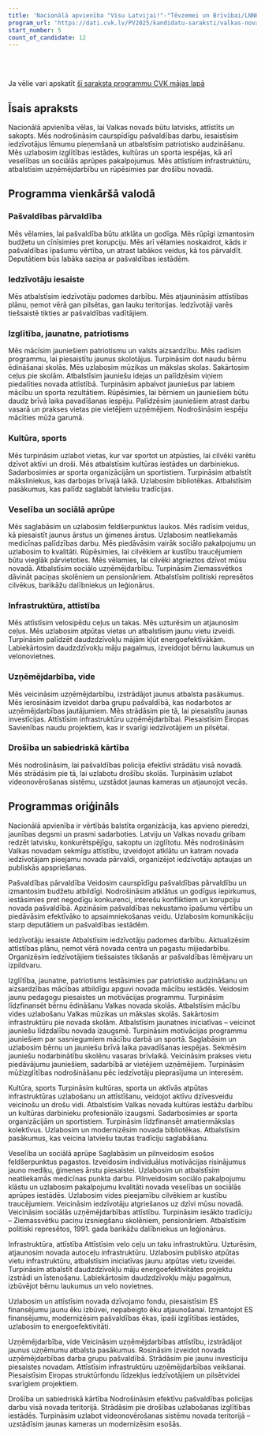 ```yaml
---
title: 'Nacionālā apvienība "Visu Latvijai!"-"Tēvzemei un Brīvībai/LNNK"'
program_url: 'https://dati.cvk.lv/PV2025/kandidatu-saraksti/valkas-novads/nacionala-apvieniba-visu-latvijai-tevzemei-un-brivibailnnk'
start_number: 5
count_of_candidate: 12
---
```



<Badge text="Pašvaldības pārvaldība" variant="note" size="small" /> <Badge text="Iedzīvotāju iesaiste" variant="note" size="small" /> <Badge text="Izglītība un jaunatne" variant="note" size="small" /> <Badge text="Infrastruktūras attīstība" variant="note" size="small" /> <Badge text="Uzņēmējdarbības atbalsts" variant="note" size="small" />

<br/><br/> 

<Card title='Šis ir mākslīga intelekta ģenerēts apraksts' icon='starlight'>
    Ja vēlie vari apskatīt <a href={frontmatter.program_url} target='_blank'>šī saraksta programmu CVK mājas lapā</a>
    </Card>

## Īsais apraksts

Nacionālā apvienība vēlas, lai Valkas novads būtu latvisks, attīstīts un sakopts. Mēs nodrošināsim caurspīdīgu pašvaldības darbu, iesaistīsim iedzīvotājus lēmumu pieņemšanā un atbalstīsim patriotisko audzināšanu. Mēs uzlabosim izglītības iestādes, kultūras un sporta iespējas, kā arī veselības un sociālās aprūpes pakalpojumus. Mēs attīstīsim infrastruktūru, atbalstīsim uzņēmējdarbību un rūpēsimies par drošību novadā.

## Programma vienkāršā valodā

### Pašvaldības pārvaldība

Mēs vēlamies, lai pašvaldība būtu atklāta un godīga. Mēs rūpīgi izmantosim budžetu un cīnīsimies pret korupciju. Mēs arī vēlamies noskaidrot, kāds ir pašvaldības īpašumu vērtība, un atrast labākos veidus, kā tos pārvaldīt. Deputātiem būs labāka saziņa ar pašvaldības iestādēm.

### Iedzīvotāju iesaiste

Mēs atbalstīsim iedzīvotāju padomes darbību. Mēs atjaunināsim attīstības plānu, ņemot vērā gan pilsētas, gan lauku teritorijas. Iedzīvotāji varēs tiešsaistē tikties ar pašvaldības vadītājiem.

### Izglītība, jaunatne, patriotisms

Mēs mācīsim jauniešiem patriotismu un valsts aizsardzību. Mēs radīsim programmu, lai piesaistītu jaunus skolotājus. Turpināsim dot naudu bērnu ēdināšanai skolās. Mēs uzlabosim mūzikas un mākslas skolas. Sakārtosim ceļus pie skolām. Atbalstīsim jauniešu idejas un palīdzēsim viņiem piedalīties novada attīstībā. Turpināsim apbalvot jauniešus par labiem mācību un sporta rezultātiem. Rūpēsimies, lai bērniem un jauniešiem būtu daudz brīvā laika pavadīšanas iespēju. Palīdzēsim jauniešiem atrast darbu vasarā un prakses vietas pie vietējiem uzņēmējiem. Nodrošināsim iespēju mācīties mūža garumā.

### Kultūra, sports

Mēs turpināsim uzlabot vietas, kur var sportot un atpūsties, lai cilvēki varētu dzīvot aktīvi un droši. Mēs atbalstīsim kultūras iestādes un darbiniekus. Sadarbosimies ar sporta organizācijām un sportistiem. Turpināsim atbalstīt māksliniekus, kas darbojas brīvajā laikā. Uzlabosim bibliotēkas. Atbalstīsim pasākumus, kas palīdz saglabāt latviešu tradīcijas.

### Veselība un sociālā aprūpe

Mēs saglabāsim un uzlabosim feldšerpunktus laukos. Mēs radīsim veidus, kā piesaistīt jaunus ārstus un ģimenes ārstus. Uzlabosim neatliekamās medicīnas palīdzības darbu. Mēs piedāvāsim vairāk sociālo pakalpojumu un uzlabosim to kvalitāti. Rūpēsimies, lai cilvēkiem ar kustību traucējumiem būtu vieglāk pārvietoties. Mēs vēlamies, lai cilvēki atgrieztos dzīvot mūsu novadā. Atbalstīsim sociālo uzņēmējdarbību. Turpināsim Ziemassvētkos dāvināt paciņas skolēniem un pensionāriem. Atbalstīsim politiski represētos cilvēkus, barikāžu dalībniekus un leģionārus.

### Infrastruktūra, attīstība

Mēs attīstīsim velosipēdu ceļus un takas. Mēs uzturēsim un atjaunosim ceļus. Mēs uzlabosim atpūtas vietas un atbalstīsim jaunu vietu izveidi. Turpināsim palīdzēt daudzdzīvokļu mājām kļūt energoefektīvākām. Labiekārtosim daudzdzīvokļu māju pagalmus, izveidojot bērnu laukumus un velonovietnes.

### Uzņēmējdarbība, vide

Mēs veicināsim uzņēmējdarbību, izstrādājot jaunus atbalsta pasākumus. Mēs ierosināsim izveidot darba grupu pašvaldībā, kas nodarbotos ar uzņēmējdarbības jautājumiem. Mēs strādāsim pie tā, lai piesaistītu jaunas investīcijas. Attīstīsim infrastruktūru uzņēmējdarbībai. Piesaistīsim Eiropas Savienības naudu projektiem, kas ir svarīgi iedzīvotājiem un pilsētai.

### Drošība un sabiedriskā kārtība

Mēs nodrošināsim, lai pašvaldības policija efektīvi strādātu visā novadā. Mēs strādāsim pie tā, lai uzlabotu drošību skolās. Turpināsim uzlabot videonovērošanas sistēmu, uzstādot jaunas kameras un atjaunojot vecās.

## Programmas oriģināls

Nacionālā apvienība ir vērtībās balstīta organizācija, kas apvieno pieredzi,
jaunības degsmi un prasmi sadarboties. Latviju un Valkas novadu gribam redzēt
latvisku, konkurētspējīgu, sakoptu un izglītotu. Mēs nodrošināsim Valkas novadam
sekmīgu attīstību, izveidojot atklātu un katram novada iedzīvotājam pieejamu novada
pārvaldi, organizējot iedzīvotāju aptaujas un publiskās apspriešanas.

Pašvaldības pārvaldība
Veidosim caurspīdīgu pašvaldības pārvaldību un izmantosim budžetu atbildīgi.
Nodrošināsim atklātus un godīgus iepirkumus, iestāsimies pret negodīgu konkurenci,
interešu konfliktiem un korupciju novada pašvaldībā.
Apzināsim pašvaldības nekustamo īpašumu vērtību un piedāvāsim efektīvāko to
apsaimniekošanas veidu.
Uzlabosim komunikāciju starp deputātiem un pašvaldības iestādēm.

Iedzīvotāju iesaiste
Atbalstīsim iedzīvotāju padomes darbību.
Aktualizēsim attīstības plānu, ņemot vērā novada centra un pagastu mijiedarbību.
Organizēsim iedzīvotājiem tiešsaistes tikšanās ar pašvaldības lēmējvaru un izpildvaru.

Izglītība, jaunatne, patriotisms
Iestāsimies par patriotisko audzināšanu un aizsardzības mācības atbildīgu apguvi
novada mācību iestādēs.
Veidosim jaunu pedagogu piesaistes un motivācijas programmu.
Turpināsim līdzfinansēt bērnu ēdināšanu Valkas novada skolās.
Atbalstīsim mācību vides uzlabošanu Valkas mūzikas un mākslas skolās.
Sakārtosim infrastruktūru pie novada skolām.
Atbalstīsim jaunatnes iniciatīvas – veicinot jauniešu līdzdalību novada izaugsmē.
Turpināsim motivācijas programmu jauniešiem par sasniegumiem mācību darbā un
sportā.
Saglabāsim un uzlabosim bērnu un jauniešu brīvā laika pavadīšanas iespējas.
Sekmēsim jauniešu nodarbinātību skolēnu vasaras brīvlaikā.
Veicināsim prakses vietu piedāvājumu jauniešiem, sadarbībā ar vietējiem
uzņēmējiem.
Turpināsim mūžizglītības nodrošināšanu pēc iedzīvotāju pieprasījuma un interesēm.

Kultūra, sports
Turpināsim kultūras, sporta un aktīvās atpūtas infrastruktūras uzlabošanu un
attīstīšanu, veidojot aktīvu dzīvesveidu veicinošu un drošu vidi.
Atbalstīsim Valkas novada kultūras iestāžu darbību un kultūras darbinieku
profesionālo izaugsmi.
Sadarbosimies ar sporta organizācijām un sportistiem.
Turpināsim līdzfinansēt amatiermākslas kolektīvus.
Uzlabosim un modernizēsim novada bibliotēkas.
Atbalstīsim pasākumus, kas veicina latviešu tautas tradīciju saglabāšanu.

Veselība un sociālā aprūpe
Saglabāsim un pilnveidosim esošos feldšerpunktus pagastos.
Izveidosim individuālus motivācijas risinājumus jauno mediķu, ģimenes ārstu
piesaistei.
Uzlabosim un atbalstīsim neatliekamās medicīnas punkta darbu.
Pilnveidosim sociālo pakalpojumu klāstu un uzlabosim pakalpojumu kvalitāti novada
veselības un sociālās aprūpes iestādēs.
Uzlabosim vides pieejamību cilvēkiem ar kustību traucējumiem.
Veicināsim iedzīvotāju atgriešanos uz dzīvi mūsu novadā.
Veicināsim sociālās uzņēmējdarbības attīstību.
Turpināsim iesākto tradīciju – Ziemassvētku paciņu izsniegšanu skolēniem,
pensionāriem.
Atbalstīsim politiski represētos, 1991. gada barikāžu dalībniekus un leģionārus.

Infrastruktūra, attīstība
Attīstīsim velo ceļu un taku infrastruktūru.
Uzturēsim, atjaunosim novada autoceļu infrastruktūru.
Uzlabosim publisko atpūtas vietu infrastruktūru, atbalstīsim iniciatīvas jaunu atpūtas
vietu izveidei.
Turpināsim atbalstīt daudzdzīvokļu māju energoefektivitātes projektu izstrādi un
īstenošanu.
Labiekārtosim daudzdzīvokļu māju pagalmus, izbūvējot bērnu laukumus un velo
novietnes.

Uzlabosim un attīstīsim novada dzīvojamo fondu, piesaistīsim ES finansējumu jaunu
ēku izbūvei, nepabeigto ēku atjaunošanai.
Izmantojot ES finansējumu, modernizēsim pašvaldības ēkas, īpaši izglītības iestādes,
uzlabosim to energoefektivitāti.

Uzņēmējdarbība, vide
Veicināsim uzņēmējdarbības attīstību, izstrādājot jaunus uzņēmumu atbalsta
pasākumus.
Rosināsim izveidot novada uzņēmējdarbības darba grupu pašvaldībā.
Strādāsim pie jaunu investīciju piesaistes novadam.
Attīstīsim infrastruktūru uzņēmējdarbības veikšanai.
Piesaistīsim Eiropas struktūrfondu līdzekļus iedzīvotājiem un pilsētvidei svarīgiem
projektiem.

Drošība un sabiedriskā kārtība
Nodrošināsim efektīvu pašvaldības policijas darbu visā novada teritorijā.
Strādāsim pie drošības uzlabošanas izglītības iestādēs.
Turpināsim uzlabot videonovērošanas sistēmu novada teritorijā – uzstādīsim jaunas
kameras un modernizēsim esošās.
